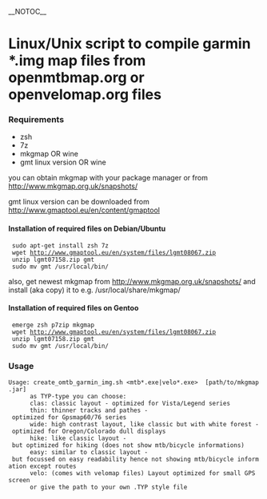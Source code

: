 __NOTOC__
= Linux/Unix script to compile garmin *.img map files from openmtbmap.org or openvelomap.org files =

=== Requirements ===

* zsh
* 7z
* mkgmap OR wine
* gmt linux version OR wine

you can obtain mkgmap with your package manager or from http://www.mkgmap.org.uk/snapshots/

gmt linux version can be downloaded from http://www.gmaptool.eu/en/content/gmaptool

==== Installation of required files on Debian/Ubuntu ====

  sudo apt-get install zsh 7z
  wget http://www.gmaptool.eu/en/system/files/lgmt08067.zip
  unzip lgmt07158.zip gmt
  sudo mv gmt /usr/local/bin/

also, get newest mkgmap from http://www.mkgmap.org.uk/snapshots/ and install (aka copy) it to e.g. /usr/local/share/mkgmap/

==== Installation of required files on Gentoo ====

  emerge zsh p7zip mkgmap
  wget http://www.gmaptool.eu/en/system/files/lgmt08067.zip
  unzip lgmt07158.zip gmt
  sudo mv gmt /usr/local/bin/


=== Usage ===

 Usage: create_omtb_garmin_img.sh <mtb*.exe|velo*.exe> <TYP-file or TYP-type> [path/to/mkgmap.jar]
       as TYP-type you can choose:
       clas: classic layout - optimized for Vista/Legend series
       thin: thinner tracks and pathes - optimized for Gpsmap60/76 series
       wide: high contrast layout, like classic but with white forest - optimized for Oregon/Colorado dull displays
       hike: like classic layout - but optimized for hiking (does not show mtb/bicycle informations)
       easy: similar to classic layout - but focussed on easy readability hence not showing mtb/bicycle information except routes
       velo: (comes with velomap files) Layout optimized for small GPS screen
       or give the path to your own .TYP style file
       
       

